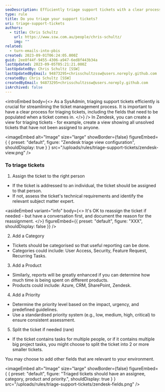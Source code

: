 ```yaml
---
seoDescription: Efficiently triage support tickets with a clear process and Zendesk views to streamline management.
type: rule
title: Do you triage your support tickets?
uri: triage-support-tickets
authors:
  - title: Chris Schultz
    url: https://www.ssw.com.au/people/chris-schultz/
    img: ""
related:
  - turn-emails-into-pbis
created: 2023-09-01T06:24:05.000Z
guid: 2ee8f44f-9455-4306-a947-6ed8f443b34a
lastUpdated: 2023-09-05T05:21:21.000Z
lastUpdatedBy: Chris Schultz [SSW]
lastUpdatedByEmail: 94873295+chrisschultzssw@users.noreply.github.com
createdBy: Chris Schultz [SSW]
createdByEmail: 94873295+chrisschultzssw@users.noreply.github.com
isArchived: false
---
```


<introEmbed
  body={<>
As a SysAdmin, triaging support tickets efficiently is crucial for streamlining the ticket management process. It is important to have a clear process for triaging tickets, including the fields that need to be populated when a ticket comes in.
  </>}
/>
In Zendesk, you can create a view for triaging tickets - for example, create a view showing all unsolved tickets that have not been assigned to anyone.


<imageEmbed
  alt="Image"
  size="large"
  showBorder={false}
  figureEmbed={ {
    preset: "default",
    figure: "Zendesk triage view configuration",
    shouldDisplay: true
  } }
  src="/uploads/rules/triage-support-tickets/zendesk-view.png"
/>


### To triage tickets

1. Assign the ticket to the right person

- If the ticket is addressed to an individual, the ticket should be assigned to that person.
- If not, assess the ticket's technical requirements and identify the relevant subject matter expert.


<asideEmbed
  variant="info"
  body={<>
    It's OK to reassign the ticket if needed - but have a conversation first, and document the reason for the reassignment.
  </>}
  figureEmbed={{
    preset: "default",
    figure: "XXX",
    shouldDisplay: false
  }}
/>


2. Add a Category

- Tickets should be categorised so that useful reporting can be done.
- Categories could include: User Access, Security, Feature Request, Recurring Tasks.

3. Add a Product

- Similarly, reports will be greatly enhanced if you can determine how much time is being spent on different products.
- Products could include: Azure, CRM, SharePoint, Zendesk.

4. Add a Priority

- Determine the priority level based on the impact, urgency, and predefined guidelines.
- Use a standardised priority system (e.g., low, medium, high, critical) to ensure consistent assessment.

5. Split the ticket if needed (rare)

- If the ticket contains tasks for multiple people, or if it contains multiple big project tasks, you might choose to split the ticket into 2 or more smaller tickets.

You may choose to add other fields that are relevant to your environment.


<imageEmbed
  alt="Image"
  size="large"
  showBorder={false}
  figureEmbed={ {
    preset: "default",
    figure: "Triaged tickets should have an assignee, category, product and priority.",
    shouldDisplay: true
  } }
  src="/uploads/rules/triage-support-tickets/zendesk-fields.png"
/>
